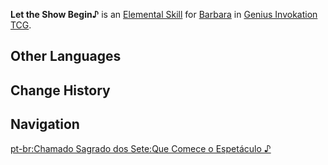{{About|the Character Card Skill for [[Genius Invokation TCG]]|the Playable Character Talent|Let the Show Begin♪}}
{{Genius Invokation TCG Skill Infobox
|title      = Let the Show Begin♪
|image      = Let the Show Begin♪ Character Card Skill.png
|type       = Elemental Skill
|character  = Barbara
|element    = Hydro
|matching   = 3
|effect     = Deals 1 {{Color|Hydro DMG}}, summons 1 '''[[Melody Loop]]'''.<br><br>{{TCG Summon|Melody Loop}}
|order      = 2
}}
'''Let the Show Begin♪''' is an [[Character Card Elemental Skill|Elemental Skill]] for [[Barbara (Character Card)|Barbara]] in [[Genius Invokation TCG]].

==Other Languages==
{{Other Languages|Transclude=Let the Show Begin♪}}

==Change History==
{{Change History|3.3}}

==Navigation==
{{Genius Invokation TCG Skill Navbox|Barbara}}

[[pt-br:Chamado Sagrado dos Sete:Que Comece o Espetáculo ♪]]